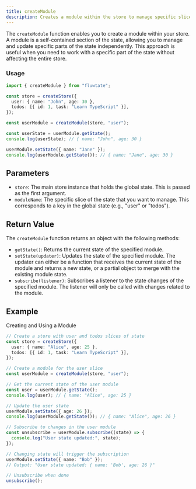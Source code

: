 ```yaml
---
title: createModule
description: Creates a module within the store to manage specific slices of state.
---
```


The `createModule` function enables you to create a module within your store. A module is a self-contained section of the state, allowing you to manage and update specific parts of the state independently. This approach is useful when you need to work with a specific part of the state without affecting the entire store.

### Usage

```typescript
import { createModule } from "fluwtate";

const store = createStore({
  user: { name: "John", age: 30 },
  todos: [{ id: 1, task: "Learn TypeScript" }],
});

const userModule = createModule(store, "user");

const userState = userModule.getState();
console.log(userState); // { name: "John", age: 30 }

userModule.setState({ name: "Jane" });
console.log(userModule.getState()); // { name: "Jane", age: 30 }
```

## Parameters

- `store`: The main store instance that holds the global state. This is passed as the first argument.
- `moduleName`: The specific slice of the state that you want to manage. This corresponds to a key in the global state (e.g., "user" or "todos").


## Return Value
The `createModule` function returns an object with the following methods:

- `getState()`: Returns the current state of the specified module.
- `setState(updater)`: Updates the state of the specified module. The updater can either be a function that receives the current state of the module and returns a new state, or a partial object to merge with the existing module state.
- `subscribe(listener)`: Subscribes a listener to the state changes of the specified module. The listener will only be called with changes related to the module.

## Example

Creating and Using a Module

```ts
// Create a store with user and todos slices of state
const store = createStore({
  user: { name: "Alice", age: 25 },
  todos: [{ id: 1, task: "Learn TypeScript" }],
});

// Create a module for the user slice
const userModule = createModule(store, "user");

// Get the current state of the user module
const user = userModule.getState();
console.log(user); // { name: "Alice", age: 25 }

// Update the user state
userModule.setState({ age: 26 });
console.log(userModule.getState()); // { name: "Alice", age: 26 }

// Subscribe to changes in the user module
const unsubscribe = userModule.subscribe((state) => {
  console.log("User state updated:", state);
});

// Changing state will trigger the subscription
userModule.setState({ name: "Bob" });
// Output: "User state updated: { name: 'Bob', age: 26 }"

// Unsubscribe when done
unsubscribe();
```
